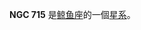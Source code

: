 {{NGCInfoBox|NGCID=NGC 715|發現者=Stone|發現日期=1886年-月-日|其他編號=MCG -2-5-69|曆元=J2000.0|赤經=1時53分12.4秒
|赤緯=-12°52'24"|星座=鲸鱼座|星體=星系|星等=14|表面亮度=12.6|藍等=14.8}}

'''NGC 715''' 是[[鲸鱼座|鲸鱼座]]的一個[[星系|星系]]。

{{NGCReference|715}}
{{Catalogs|NGC=715}}

{{Galaxy-stub}}